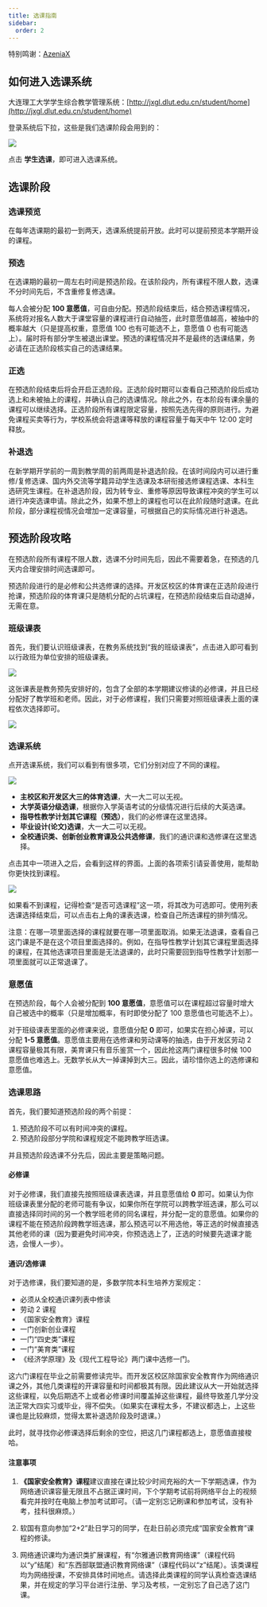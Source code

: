 ```yaml
---
title: 选课指南
sidebar:
  order: 2
---
```


特别鸣谢：[AzeniaX](https://github.com/AzeniaX)

## 如何进入选课系统

大连理工大学学生综合教学管理系统：[http://jxgl.dlut.edu.cn/student/home](http://jxgl.dlut.edu.cn/student/home)

登录系统后下拉，这些是我们选课阶段会用到的：

![](../../../assets/images/curricula-variable-entry.jpg)

点击 **学生选课**，即可进入选课系统。

## 选课阶段

### 选课预览

在每年选课期的最初一到两天，选课系统提前开放。此时可以提前预览本学期开设的课程。

### 预选

在选课期的最初一周左右时间是预选阶段。在该阶段内，所有课程不限人数，选课不分时间先后，不含重修复修选课。

每人会被分配 **100 意愿值**，可自由分配。预选阶段结束后，结合预选课程情况，系统将对报名人数大于课堂容量的课程进行自动抽签，此时意愿值越高，被抽中的概率越大（只是提高权重，意愿值 100 也有可能选不上，意愿值 0 也有可能选上）。届时将有部分学生被退出课堂。预选的课程情况并不是最终的选课结果，务必请在正选阶段核实自己的选课结果。

### 正选

在预选阶段结束后将会开启正选阶段。正选阶段时期可以查看自己预选阶段后成功选上和未被抽上的课程，并确认自己的选课情况。除此之外，在本阶段有课余量的课程可以继续选择。正选阶段所有课程限定容量，按照先选先得的原则进行。为避免课程买卖等行为，学校系统会将退课等释放的课程容量于每天中午 12:00 定时释放。

### 补退选

在新学期开学前的一周到教学周的前两周是补退选阶段。在该时间段内可以进行重修/复修选课、国内外交流等学籍异动学生选课及本研衔接选修课程选课、本科生选研究生课程。在补退选阶段，因为转专业、重修等原因导致课程冲突的学生可以进行冲突选课申请。除此之外，如果不想上的课程也可以在此阶段随时退课。在此阶段，部分课程视情况会增加一定课容量，可根据自己的实际情况进行补退选。

## 预选阶段攻略

在预选阶段所有课程不限人数，选课不分时间先后，因此不需要着急，在预选的几天内合理安排时间选课即可。

预选阶段进行的是必修和公共选修课的选择。开发区校区的体育课在正选阶段进行抢课，预选阶段的体育课只是随机分配的占坑课程，在预选阶段结束后自动退掉，无需在意。

### 班级课表

首先，我们要认识班级课表，在教务系统找到“我的班级课表”，点击进入即可看到以行政班为单位安排的班级课表。

![](../../../assets/images/class-schedule-entry.jpg)

这张课表是教务预先安排好的，包含了全部的本学期建议修读的必修课，并且已经分配好了教学班和老师。因此，对于必修课程，我们只需要对照班级课表上面的课程依次选择即可。

![](../../../assets/images/class-schedule.jpg)

### 选课系统

点开选课系统，我们可以看到有很多项，它们分别对应了不同的课程。

![](../../../assets/images/curricula-variable-system.jpg)

- **主校区和开发区大三的体育选课**，大一大二可以无视。
- **大学英语分级选课**，根据你入学英语考试的分级情况进行后续的大英选课。
- **指导性教学计划其它课程（预选）**，我们的必修课在这里选择。
- **毕业设计(论文)选课**，大一大二可以无视。
- **全校通识类、创新创业教育课及公共选修课**，我们的通识课和选修课在这里选择。

点击其中一项进入之后，会看到这样的界面。上面的各项索引请妥善使用，能帮助你更快找到课程。

![](../../../assets/images/curricula-variable-system-one.jpg)

如果看不到课程，记得检查“是否可选课程”这一项，将其改为可选即可。使用列表选课选择结束后，可以点击右上角的课表选课，检查自己所选课程的排列情况。

注意：在哪一项里面选择的课程就要在哪一项里面取消。如果无法退课，查看自己这门课是不是在这个项目里面选择的。例如，在指导性教学计划其它课程里面选择的课程，在其他选课项目里面是无法退课的，此时只需要回到指导性教学计划那一项里面就可以正常退课了。

### 意愿值

在预选阶段，每个人会被分配到 **100 意愿值**，意愿值可以在课程超过容量时增大自己被选中的概率（只是增加概率，有时即使分配了 100 意愿值也可能选不上）。

对于班级课表里面的必修课来说，意愿值分配 **0** 即可，如果实在担心掉课，可以分配 **1-5 意愿值**。意愿值主要用在选修课和劳动课等的抽选，由于开发区劳动 2 课程容量极其有限，美育课只有音乐鉴赏一个，因此抢这两门课程很多时候 100 意愿值也难选上。无数学长从大一掉课掉到大三。因此，请珍惜你选上的选修课和意愿值。

### 选课思路

首先，我们要知道预选阶段的两个前提：

1. 预选阶段不可以有时间冲突的课程。
2. 预选阶段部分学院和课程规定不能跨教学班选课。

并且预选阶段选课不分先后，因此主要是策略问题。

#### 必修课

对于必修课，我们直接先按照班级课表选课，并且意愿值给 **0** 即可。如果认为你班级课表里分配的老师可能有争议，如果你所在学院可以跨教学班选课，那么可以直接选择同时间的另一个教学班老师的同名课程，并分配一定的意愿值。如果你的课程不能在预选阶段跨教学班选课，那么预选可以不用选他，等正选的时候直接选其他老师的课（因为要避免时间冲突，你预选选上了，正选的时候要先退课才能选，会慢人一步）。

#### 通识/选修课

对于选修课，我们要知道的是，多数学院本科生培养方案规定：

- 必须从全校通识课列表中修读
- 劳动 2 课程
- 《国家安全教育》课程
- 一门创新创业课程
- 一门“四史类”课程
- 一门“美育类”课程
- 《经济学原理》及《现代工程导论》两门课中选修一门。

这六门课程在毕业之前需要修读完毕。而开发区校区除国家安全教育作为网络通识课之外，其他几类课程的开课容量和时间都极其有限。因此建议从大一开始就选择这些课程，以免后期选不上或者必修课时间覆盖掉这些课程，最终导致差几学分没法正常大四实习或毕业，得不偿失。（如果实在课程太多，不建议都选上，上这些课也是比较麻烦，觉得太累补退选阶段及时退课。）

此时，就寻找你必修课选择后剩余的空位，把这几门课程都选上，意愿值直接梭哈。

#### 注意事项

1. **《国家安全教育》课程**建议直接在课比较少时间充裕的大一下学期选课，作为网络通识课容量无限且不占据正课时间，下个学期考试前将网络平台上的视频看完并按时在电脑上参加考试即可。（请一定别忘记刷课和参加考试，没有补考，挂科很麻烦。）
2. 软国有意向参加“2+2”赴日学习的同学，在赴日前必须完成“国家安全教育”课程的修读。

3. 网络通识课均为通识类扩展课程，有“尔雅通识教育网络课”（课程代码以“y”结尾）和“东西部联盟通识教育网络课”（课程代码以“z”结尾）。该类课程均为网络授课，不安排具体时间地点。请选择此类课程的同学认真检查选课结果，并在规定的学习平台进行注册、学习及考核，一定别忘了自己选了这门课。
